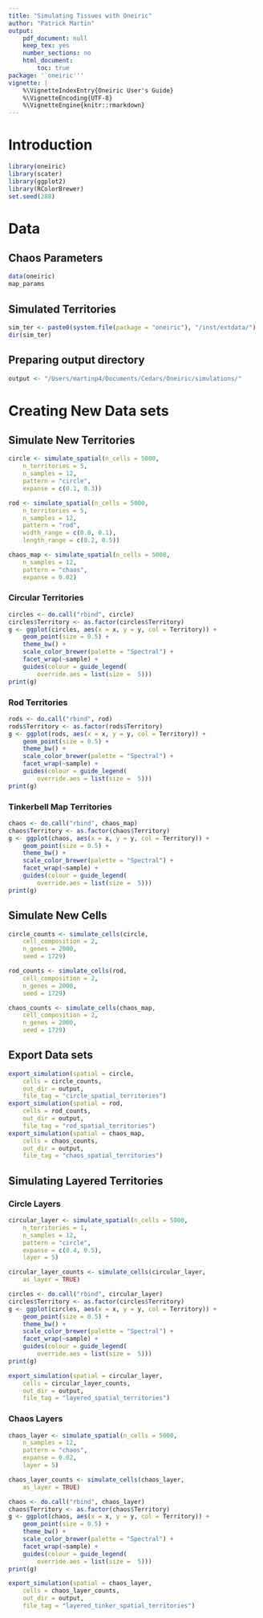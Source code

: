 ```yaml
---
title: "Simulating Tissues with Oneiric"
author: "Patrick Martin"
output:
    pdf_document: null
    keep_tex: yes
    number_sections: no
    html_document:
        toc: true
package: '`oneiric'''
vignette: |
    %\VignetteIndexEntry{Oneiric User's Guide}
    %\VignetteEncoding{UTF-8}
    %\VignetteEngine{knitr::rmarkdown}
---
```


#  Introduction

```r
library(oneiric)
library(scater)
library(ggplot2)
library(RColorBrewer)
set.seed(288)
```

# Data

## Chaos Parameters
```r

data(oneiric)
map_params
```

## Simulated Territories
```r
sim_ter <- paste0(system.file(package = "oneiric"), "/inst/extdata/")
dir(sim_ter)
```

## Preparing output directory

```r

output <- "/Users/martinp4/Documents/Cedars/Oneiric/simulations/"
```

# Creating New Data sets

## Simulate New Territories 

```r
circle <- simulate_spatial(n_cells = 5000,
    n_territories = 5,
    n_samples = 12,
    pattern = "circle",
    expanse = c(0.1, 0.3))

rod <- simulate_spatial(n_cells = 5000,
    n_territories = 5,
    n_samples = 12,
    pattern = "rod",
    width_range = c(0.0, 0.1),
    length_range = c(0.2, 0.5))

chaos_map <- simulate_spatial(n_cells = 5000,
    n_samples = 12,
    pattern = "chaos",
    expanse = 0.02)

```

### Circular Territories
```r
circles <- do.call("rbind", circle)
circles$Territory <- as.factor(circles$Territory)
g <- ggplot(circles, aes(x = x, y = y, col = Territory)) +
    geom_point(size = 0.5) +
    theme_bw() +
    scale_color_brewer(palette = "Spectral") +
    facet_wrap(~sample) +
    guides(colour = guide_legend(
        override.aes = list(size =  5)))
print(g)
```

### Rod Territories
```r
rods <- do.call("rbind", rod)
rods$Territory <- as.factor(rods$Territory)
g <- ggplot(rods, aes(x = x, y = y, col = Territory)) +
    geom_point(size = 0.5) +
    theme_bw() +
    scale_color_brewer(palette = "Spectral") +
    facet_wrap(~sample) +
    guides(colour = guide_legend(
        override.aes = list(size =  5)))
print(g)
```

### Tinkerbell Map Territories
```r
chaos <- do.call("rbind", chaos_map)
chaos$Territory <- as.factor(chaos$Territory)
g <- ggplot(chaos, aes(x = x, y = y, col = Territory)) +
    geom_point(size = 0.5) +
    theme_bw() +
    scale_color_brewer(palette = "Spectral") +
    facet_wrap(~sample) +
    guides(colour = guide_legend(
        override.aes = list(size =  5)))
print(g)
```

## Simulate New Cells

```r
circle_counts <- simulate_cells(circle,
    cell_composition = 2,
    n_genes = 2000,
    seed = 1729)

rod_counts <- simulate_cells(rod,
    cell_composition = 2,
    n_genes = 2000,
    seed = 1729)

chaos_counts <- simulate_cells(chaos_map,
    cell_composition = 2,
    n_genes = 2000,
    seed = 1729)
```

## Export Data sets
```r
export_simulation(spatial = circle,
    cells = circle_counts,
    out_dir = output,
    file_tag = "circle_spatial_territories")
export_simulation(spatial = rod,
    cells = rod_counts,
    out_dir = output,
    file_tag = "rod_spatial_territories")
export_simulation(spatial = chaos_map,
    cells = chaos_counts,
    out_dir = output,
    file_tag = "chaos_spatial_territories")
```

## Simulating Layered Territories 
### Circle Layers
```r
circular_layer <- simulate_spatial(n_cells = 5000,
    n_territories = 1,
    n_samples = 12,
    pattern = "circle",
    expanse = c(0.4, 0.5),
    layer = 5)

circular_layer_counts <- simulate_cells(circular_layer,
    as_layer = TRUE)

circles <- do.call("rbind", circular_layer)
circles$Territory <- as.factor(circles$Territory)
g <- ggplot(circles, aes(x = x, y = y, col = Territory)) +
    geom_point(size = 0.5) +
    theme_bw() +
    scale_color_brewer(palette = "Spectral") +
    facet_wrap(~sample) +
    guides(colour = guide_legend(
        override.aes = list(size =  5)))
print(g)

export_simulation(spatial = circular_layer,
    cells = circular_layer_counts,
    out_dir = output,
    file_tag = "layered_spatial_territories")

```
### Chaos Layers
```r
chaos_layer <- simulate_spatial(n_cells = 5000,
    n_samples = 12,
    pattern = "chaos",
    expanse = 0.02,
    layer = 5)

chaos_layer_counts <- simulate_cells(chaos_layer,
    as_layer = TRUE)

chaos <- do.call("rbind", chaos_layer)
chaos$Territory <- as.factor(chaos$Territory)
g <- ggplot(chaos, aes(x = x, y = y, col = Territory)) +
    geom_point(size = 0.5) +
    theme_bw() +
    scale_color_brewer(palette = "Spectral") +
    facet_wrap(~sample) +
    guides(colour = guide_legend(
        override.aes = list(size =  5)))
print(g)

export_simulation(spatial = chaos_layer,
    cells = chaos_layer_counts,
    out_dir = output,
    file_tag = "layered_tinker_spatial_territories")

```